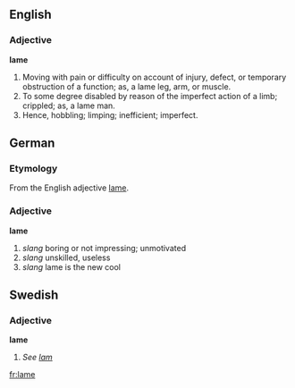 ==English==
===Adjective===
'''lame''' 
#Moving with pain or difficulty on account of injury, defect, or temporary obstruction of a function; as, a lame leg, arm, or muscle.
#To some degree disabled by reason of the imperfect action of a limb; crippled; as, a lame man.
#Hence, hobbling; limping; inefficient; imperfect.

==German==
===Etymology===
From the English adjective [[lame]].
===Adjective===
'''lame'''
# ''slang'' boring or not impressing; unmotivated
# ''slang'' unskilled, useless
# ''slang'' lame is the new cool

==Swedish==
===Adjective===
'''lame'''
#''See [[lam]]''

[[fr:lame]]